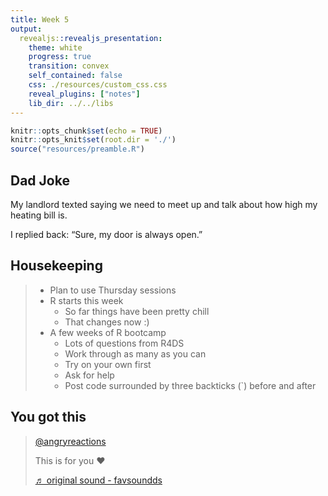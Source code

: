 ```yaml
---
title: Week 5
output: 
  revealjs::revealjs_presentation:
    theme: white
    progress: true
    transition: convex
    self_contained: false
    css: ./resources/custom_css.css
    reveal_plugins: ["notes"]
    lib_dir: ../../libs
---
```


```r
knitr::opts_chunk$set(echo = TRUE)
knitr::opts_knit$set(root.dir = './')
source("resources/preamble.R")
```

## Dad Joke
My landlord texted saying we need to meet up and talk about how high my heating bill is.

<p class='fragment'>
I replied back: “Sure, my door is always open.”
</p>


## Housekeeping

> - Plan to use Thursday sessions
> - R starts this week
>	- So far things have been pretty chill
>	- That changes now :)
> - A few weeks of R bootcamp
>	- Lots of questions from R4DS
>	- Work through as many as you can
>	- Try on your own first
>	- Ask for help
>	- Post code surrounded by three backticks (\`) before and after


## You got this

<blockquote class="tiktok-embed" cite="https://www.tiktok.com/@angryreactions/video/6922551331362295045" data-video-id="6922551331362295045" style="max-width: 605px;min-width: 325px;" > <section> <a target="_blank" title="@angryreactions" href="https://www.tiktok.com/@angryreactions">@angryreactions</a> <p>This is for you ❤️</p> <a target="_blank" title="♬ original sound - favsoundds " href="https://www.tiktok.com/music/original-sound-6734428224224299782">♬ original sound - favsoundds </a> </section> </blockquote> <script async src="https://www.tiktok.com/embed.js"></script>


